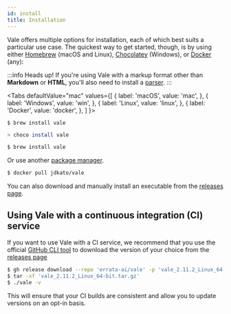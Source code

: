 ```yaml
---
id: install
title: Installation
---
```



Vale offers multiple options for installation, each of which best suits a particular use case. The
quickest way to get started, though, is by using either
[Homebrew](https://formulae.brew.sh/formula/vale#default) (macOS and Linux),
[Chocolatey](https://chocolatey.org/packages/vale) (Windows), or
[Docker](https://hub.docker.com/r/jdkato/vale) (any):

:::info Heads up!
If you're using Vale with a markup format other than **Markdown** or **HTML**, you'll also need to
install a [parser](/vale/scoping#formats).
:::

<!-- vale off -->

<Tabs
  defaultValue="mac"
  values={[
    { label: 'macOS', value: 'mac', },
    { label: 'Windows', value: 'win', },
    { label: 'Linux', value: 'linux', },
    { label: 'Docker', value: 'docker', },
  ]
}>
<TabItem value="mac">

<!-- vale on -->

```shell
$ brew install vale
```

</TabItem>
<TabItem value="win">

```bash
> choco install vale
```

</TabItem>
<TabItem value="linux">

```bash
$ brew install vale
```
Or use another [package manager](https://repology.org/project/vale/versions).
</TabItem>

<TabItem value="docker">

```bash
$ docker pull jdkato/vale
```
</TabItem>
</Tabs>

You can also download and manually install an executable from the
[releases page](https://github.com/errata-ai/vale/releases).

## Using Vale with a continuous integration \(CI\) service

If you want to use Vale with a CI service, we recommend that you use the
official [GitHub CLI tool][1] to download the version of your choice from the
[releases page][2]

```bash
$ gh release download --repo 'errata-ai/vale' -p 'vale_2.11.2_Linux_64-bit.tar.gz'
$ tar -xf 'vale_2.11.2_Linux_64-bit.tar.gz'
$ ./vale -v
```

This will ensure that your CI builds are consistent and allow you to update
versions on an opt-in basis.

[1]: https://cli.github.com/
[2]: https://github.com/errata-ai/vale/releases
